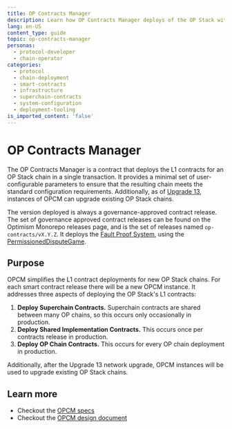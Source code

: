 ```yaml
---
title: OP Contracts Manager
description: Learn how OP Contracts Manager deploys of the OP Stack with one transaction.
lang: en-US
content_type: guide
topic: op-contracts-manager
personas:
  - protocol-developer
  - chain-operator
categories:
  - protocol
  - chain-deployment
  - smart-contracts
  - infrastructure
  - superchain-contracts
  - system-configuration
  - deployment-tooling
is_imported_content: 'false'
---
```



# OP Contracts Manager

The OP Contracts Manager is a contract that deploys the L1 contracts for an OP Stack chain in a single transaction. It provides a minimal set of user-configurable parameters to ensure that the resulting chain meets the standard configuration requirements. Additionally, as of [Upgrade 13](https://gov.optimism.io/t/upgrade-proposal-13-opcm-and-incident-response-improvements/9739), instances of OPCM can upgrade existing OP Stack chains.

The version deployed is always a governance-approved contract release. The set of governance approved contract releases can be found on the Optimism Monorepo releases page, and is the set of releases named `op-contracts/vX.Y.Z`. It deploys the [Fault Proof System](/stack/fault-proofs/explainer), using the [PermissionedDisputeGame](/stack/smart-contracts#permissioneddisputegame).

## Purpose

OPCM simplifies the L1 contract deployments for new OP Stack chains. For each smart contract release there will be a new OPCM instance. It addresses three aspects of deploying the OP Stack's L1 contracts:

1.  **Deploy Superchain Contracts.** Superchain contracts are shared between many OP chains, so this occurs only occasionally in production.
2.  **Deploy Shared Implementation Contracts.** This occurs once per contracts release in production.
3.  **Deploy OP Chain Contracts.** This occurs for every OP chain deployment in production.

Additionally, after the Upgrade 13 network upgrade, OPCM instances will be used to upgrade existing OP Stack chains.

## Learn more

*   Checkout the [OPCM specs](https://specs.optimism.io/experimental/op-contracts-manager.html)
*   Checkout the [OPCM design document](https://github.com/ethereum-optimism/design-docs/blob/main/protocol/op-contracts-manager-arch.md)
